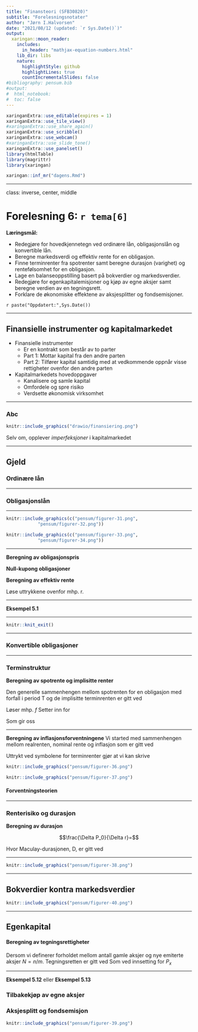 ```yaml
---
title: "Finansteori (SFB30820)"
subtitle: "Forelesningsnotater"
author: "Jørn I.Halvorsen"
date: "2021/08/12 (updated: `r Sys.Date()`)"
output:
  xaringan::moon_reader:
    includes:
      in_header: "mathjax-equation-numbers.html"
    lib_dir: libs
    nature:
      highlightStyle: github
      highlightLines: true
      countIncrementalSlides: false
#bibliography: pensum.bib
#output: 
#  html_notebook:
#  toc: false
---
```


```r
xaringanExtra::use_editable(expires = 1)
xaringanExtra::use_tile_view()
#xaringanExtra::use_share_again()
xaringanExtra::use_scribble()
xaringanExtra::use_webcam()
#xaringanExtra::use_slide_tone()
xaringanExtra::use_panelset()
library(htmlTable)
library(magrittr)
library(xaringan)
```

```r
xaringan::inf_mr("dagens.Rmd")
```

---

class: inverse, center, middle

# Forelesning 6: `r tema[6]` 


**Læringsmål:**

- Redegjøre for hovedkjennetegn ved ordinære lån, obligasjonslån og konvertible lån.
- Beregne markedsverdi og effektiv rente for en obligasjon.
- Finne terminrenter fra spotrenter samt beregne durasjon (varighet) og rentefølsomhet for en obligasjon.
- Lage en balanseoppstilling basert på bokverdier og markedsverdier.
- Redegjøre for egenkapitalemisjoner og kjøp av egne aksjer samt beregne verdien av en tegningsrett.
- Forklare de økonomiske effektene av aksjesplitter og fondsemisjoner.

`r paste("Oppdatert:",Sys.Date())`

---

## Finansielle instrumenter og kapitalmarkedet


- Finansielle instrumenter
	- Er en kontrakt som består av to parter
	- Part 1: Mottar kapital fra den andre parten 
	- Part 2: Tilfører kapital samtidig med at vedkommende oppnår visse rettigheter ovenfor den andre parten
- Kapitalmarkedets hovedoppgaver
	- Kanalisere og samle kapital
	- Omfordele og spre risiko
	- Verdsette økonomisk virksomhet

---

### Abc


```r
knitr::include_graphics("drawio/finansiering.png")
```

Selv om, opplever *imperfeksjoner* i kapitalmarkedet

---

## Gjeld

### Ordinære lån

---

### Obligasjonslån

---

```r
knitr::include_graphics(c("pensum/figurer-31.png",
			"pensum/figurer-32.png"))
```

```r
knitr::include_graphics(c("pensum/figurer-33.png",
			"pensum/figurer-34.png"))
```

---

**Beregning av obligasjonspris** 

\begin{equation}
P_0=\sum_{t=1}^{T}\frac{Mr_k/n}{(1+r/n)^{t}} + \frac{M}{(1+r/n)^T} = \\ 
\frac{Mr_k/n}{(1+r/n)^{1}} + \frac{Mr_k/n}{(1+r/n)^{2}} + ... + \frac{Mr_k/n}{(1+r/n)^{T}}+\frac{M}{(1+r/n)^T} 
\end{equation}

**Null-kupong obligasjoner** 

\begin{equation}
P_0=\frac{M}{(1+r)^T} 
\end{equation}

**Beregning av effektiv rente**

Løse uttrykkene ovenfor mhp. r.

---

**Eksempel 5.1**

---


```r
knitr::knit_exit()
```
---

### Konvertible obligasjoner

---

### Terminstruktur

**Beregning av spotrente og implisitte renter**

Den generelle sammenhengen mellom spotrenten for en obligasjon med forfall i period T og de implisitte terminrenten er gitt ved

\begin{equation}
(1+_{o}r_{T})^T=(1+_{o}r_{1})(1+_{1}f_{2})...(1+_{n-1}f_{n})...(1+_{T}f_{T})
\end{equation}

Løser mhp. $f$ 
\begin{equation}
(1+_{n-1}f_{n})=\frac{(1+_{o}r_{T})^T}{1}
\end{equation}
Setter inn for 

Som gir oss
\begin{equation}
_{n-1}f_{n}=\frac{(1+r)}{(1+r)} - 1
\end{equation}


---

**Beregning av inflasjonsforventningene**
Vi started med sammenhengen mellom realrenten, nominal rente og inflasjon som er gitt ved
\begin{equation}
1+r=\frac{1+i}{1+j} \Leftrightarrow
1+j+r+rj=i+1 \\
r(1+j)=i-j \\
r=\frac{i-j}{i+j}
\end{equation}

Uttrykt ved symbolene for terminrenter gjør at vi kan skrive

\begin{equation}
_{t-i}f^R_t=\frac{i-_{t-i}f^R_t}{i+_{t-i}f^R_t}
\end{equation}

```r
knitr::include_graphics("pensum/figurer-36.png")
```

```r
knitr::include_graphics("pensum/figurer-37.png")
```

#### Forventningsteorien

---


### Renterisiko og durasjon

**Beregning av durasjon**

$$\frac{\Delta P_0}{\Delta r}=$$

\begin{equation}
\frac{\Delta P_o}{P_o}=-\frac{\Delta(1+r)}{(1+r)}D
\end{equation}

Hvor Maculay-durasjonen, D, er gitt ved
\begin{equation}
D=\frac{\sum_{t=1}^{T}\frac{tX}{(1+r)^t} + \frac{T\cdot M}{(1+r)^T}}{P_o}=\\ \left[\frac{NV(X_1)}{P_0}\right]+\left[\frac{NV(X_1)}{P_0}\right]+\left[\frac{NV(X_1)}{P_0}\right]...\left[\frac{NV(X_1)}{P_0}\right]
\end{equation}

---

```r
knitr::include_graphics("pensum/figurer-38.png")
```

---

## Bokverdier kontra markedsverdier

```r
knitr::include_graphics("pensum/figurer-40.png")
```

---

## Egenkapital

#### Beregning av tegningsrettigheter

\begin{equation}
P_x=\frac{n}{n+m}P_0+\frac{m}{n+m}P_e= \frac{nP_0+mP_e}{n+m} 
\end{equation}
Dersom vi definerer forholdet mellom antall gamle aksjer og nye emiterte aksjer $N=n/m$.
\begin{equation}
P_x=\frac{n}{n+m}P_0+\frac{m}{n+m}P_e= \frac{NP_0+P_e}{N+1} 
\end{equation}
Tegningsretten er gitt ved
\begin{equation}
T_n=\left( P_x-P_e \right)\frac{1}{1/N}
\end{equation}
Som ved innsetting for $P_x$
\begin{equation}
T_n=\left(\frac{nP_0+mP_e}{n+m} - P_e\right)\frac{1}{1/N} = \frac{P_o-P_e}{N+1}
\end{equation}

---

**Eksempel 5.12**
eller
**Eksempel 5.13**

### Tilbakekjøp av egne aksjer

### Aksjesplitt og fondsemisjon

```r
knitr::include_graphics("pensum/figurer-39.png")
```






